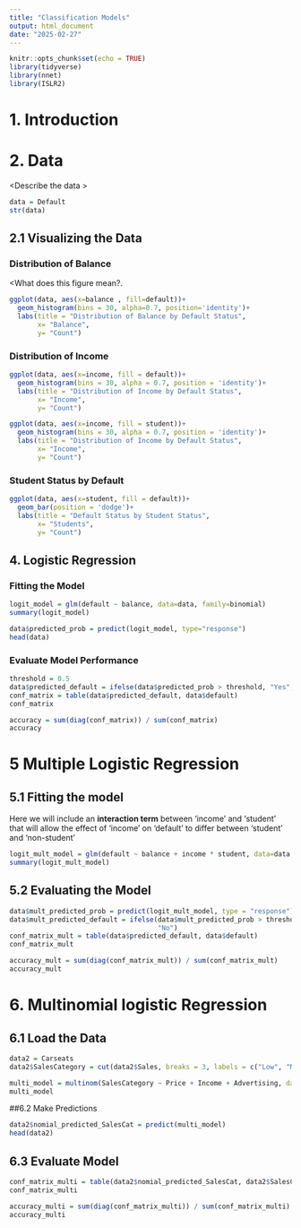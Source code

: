 ```yaml
---
title: "Classification Models"
output: html_document
date: "2025-02-27"
---
```


```r
knitr::opts_chunk$set(echo = TRUE)
library(tidyverse)
library(nnet)
library(ISLR2)
```


# 1. Introduction
<Introduce the models being used>

# 2. Data
\<Describe the data \>

```r
data = Default
str(data)


```


## 2.1 Visualizing the Data

### Distribution of Balance
<What does this figure mean?.

```r
ggplot(data, aes(x=balance , fill=default))+
  geom_histogram(bins = 30, alpha=0.7, position='identity')+
  labs(title = "Distribution of Balance by Default Status",
       x= "Balance",
       y= "Count")

```

### Distribution of Income


```r
ggplot(data, aes(x=income, fill = default))+
  geom_histogram(bins = 30, alpha = 0.7, position = 'identity')+
  labs(title = "Distribution of Income by Default Status",
       x= "Income",
       y= "Count")

```


```r
ggplot(data, aes(x=income, fill = student))+
  geom_histogram(bins = 30, alpha = 0.7, position = 'identity')+
  labs(title = "Distribution of Income by Default Status",
       x= "Income",
       y= "Count")

```

### Student Status by Default

```r
ggplot(data, aes(x=student, fill = default))+
  geom_bar(position = 'dodge')+
  labs(title = "Default Status by Student Status",
       x= "Students",
       y= "Count")

```

## 4. Logistic Regression
### Fitting the Model
<Describe logistic Regression>


```r
logit_model = glm(default ~ balance, data=data, family=binomial)
summary(logit_model)

```


```r
data$predicted_prob = predict(logit_model, type="response")
head(data)

```

### Evaluate Model Performance
<talk about model and Evaluation>
```r
threshold = 0.5
data$predicted_default = ifelse(data$predicted_prob > threshold, "Yes", "No")
conf_matrix = table(data$predicted_default, data$default)
conf_matrix

```


```r
accuracy = sum(diag(conf_matrix)) / sum(conf_matrix)
accuracy

```


# 5 Multiple Logistic Regression
## 5.1 Fitting the model
Here we will include an **interaction term** between 'income' and 'student' that will
allow the effect of 'income' on 'default' to differ between 'student' and 'non-student'

```r
logit_mult_model = glm(default ~ balance + income * student, data=data, family=binomial)
summary(logit_mult_model)

```

## 5.2 Evaluating the Model
<Talk about evaluation metrics/interpretation>

```r
data$mult_predicted_prob = predict(logit_mult_model, type = "response")
data$mult_predicted_default = ifelse(data$mult_predicted_prob > threshold, "Yes",
                                     "No")
conf_matrix_mult = table(data$predicted_default, data$default)
conf_matrix_mult

```


```r
accuracy_mult = sum(diag(conf_matrix_mult)) / sum(conf_matrix_mult)
accuracy_mult

```

# 6. Multinomial logistic Regression
## 6.1 Load the Data

```r
data2 = Carseats
data2$SalesCategory = cut(data2$Sales, breaks = 3, labels = c("Low", "Medium", "High"))

```


```r
multi_model = multinom(SalesCategory ~ Price + Income + Advertising, data = data2)
multi_model

```

##6.2 Make Predictions

```r
data2$nomial_predicted_SalesCat = predict(multi_model)
head(data2)

```

## 6.3 Evaluate Model

```r
conf_matrix_multi = table(data2$nomial_predicted_SalesCat, data2$SalesCategory)
conf_matrix_multi

```


```r
accuracy_multi = sum(diag(conf_matrix_multi)) / sum(conf_matrix_multi)
accuracy_multi

```